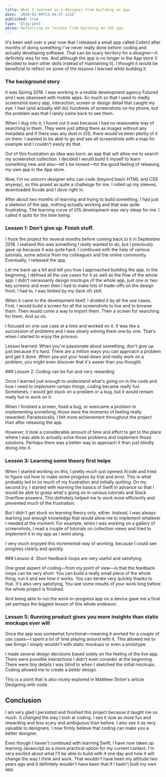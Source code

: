 ```yaml
---
title: What I learned as a designer from building an app
date: '2020-01-09T13:44:37.121Z'
published: true
type: 'blog-post'
perex: Reflecting on lessons from building an iOS app.
---
```


It's been well over a year now that I released a small app called Collect after months of doing something I've never really done before: coding and actually developing software. That can be scary territory for a designer—it definitely was for me. And although the app is no longer in the App store (I decided to learn other skills instead of maintaining it), I thought it would be beneficial to reflect on some of the lessons I learned while building it.

### The background story

It was Spring 2018. I was working in a mobile development agency Futured and I was obsessed with mobile apps. So much so that I used to madly screenshot every app, interaction, screen or design detail that caught my eye. I had (and actually still do) hundreds of screenshots on my phone, but the problem was that I rarely came back to see them.

When I dug into it, I found out it was because I had no reasonable way of searching in them. They were just sitting there as images without any metadata and if there was any dust in iOS, there would've been plenty of it on them. I wanted to be able to go and see all screenshots with a map for example and I couldn't easily do that.

Out of this frustration an idea was born: an app that will allow me to search my screenshot collection. I decided I would build it myself to learn something new and also—let's be honest—for the good feeling of releasing my own app in the App store.

Now, I'm no unicorn designer who can code (beyond basic HTML and CSS anyway), so this posed as quite a challenge for me. I rolled up my sleeves, downloaded Xcode and I dove right in.

After about two months of learning and trying to build something, I had just a skeleton of the app, nothing actually working and that was quite frustrating. The learning curve of iOS development was very steep for me. I called it quits for the time being.

### Lesson 1: Don't give up. Finish stuff.

I froze the project for several months before coming back to it in September 2018. I realized this was something I really wanted to do, but I previously gave up because it was quite hard. I continued with the help of various tutorials, some advice from my colleagues and the online community. Eventually, I released the app.

Let me back up a bit and tell you how I approached building the app. In the beginning, I defined all the use cases for it as well as the flow of the whole app. I didn't necessarily design mockups of the whole app, just one or two key screens and even then I had to make lots of trade-offs on the design front. I had to, I was limited by my (lack of) skill.

When it came to the development itself, I divided it by all the use cases. First, I would build a screen for all the screenshots to live and to browse them. Then would come a way to import them. Then a screen for searching for them. And so on.

I focused on one use case at a time and worked on it. It was like a succession of problems and I was slowly solving them one by one. That's when I started to enjoy the process.

Lesson learned: When you're passionate about something, don't give up just because it's hard. There are a million ways you can approach a problem and get it done. When you put your head down and really work on a problem, you might even discover that it's easier than you thought.

### Lesson 2: Coding can be fun and very rewarding

Once I learned just enough to understand what's going on in the code and how I need to implement certain things, coding became really fun. Sometimes, I would get stuck on a problem or a bug, but it would remain really fun to work on it.

When I finished a screen, fixed a bug, or overcame a problem in implementing something, those were the moments of feeling really rewarded. Paradoxically, I felt more achievement throughout the project than after releasing the app.

However, it took a considerable amount of time and effort to get to the place where I was able to actually solve those problems and implement those solutions. Perhaps there was a better way to approach it than just blindly diving into it.

### Lesson 3: Learning some theory first helps

When I started working on this, I pretty much just opened Xcode and tried to figure out how to make some progress by trial and error. This is what probably led to so much of my frustration and initially quitting. On my second try, I started with learning the basics of Swift in advance so that I would be able to grasp what's going on in various tutorials and Stack Overflow answers. This definitely helped me to work more efficiently and prevented much of the frustration.

But I didn't get stuck on learning theory only, either. Instead, I was always learning just enough knowledge that would allow me to implement whatever I needed at the moment. For example, when I was working on a gallery of screenshots, I read a couple of tutorials on collection views and tried to implement it in my app as I went along.

I very much enjoyed this incremental way of working, because I could see progress clearly and quickly.

### Lesson 4: Short feedback loops are very useful and satisfying

One great aspect of coding—from my point of view—is that the feedback loops can be very short. You can build a really small piece of the whole thing, run it and see how it works. You can iterate very quickly thanks to that. It's also very satisfying. You see some results of your work long before the whole project is finished.

And being able to run the work-in-progress app on a device gave me a final yet perhaps the biggest lesson of this whole endeavor.

### Lesson 5: Running product gives you more insights than static mockups ever will

Once the app was somewhat functional—meaning it worked for a couple of use cases—I spent a lot of time playing around with it. This allowed me to see things I simply wouldn't with static mockups or even a prototype.

I made several design decisions based solely on the feeling of the live app. There were possible interactions I didn't even consider at the beginning. There were tiny details I was blind to when I sketched the initial mockups. Coding allowed me to create a better design.

This is a point that is also nicely explored in Matthew Ström's article Designing with code.

## Conclusion

I am very glad I persisted and finished this project because it taught me so much. It changed the way I look at coding. I see it now as more fun and rewarding and less scary and ambiguous than before. I also see it as very valuable to designers. I now firmly believe that coding can make you a better designer.

Even though I haven't continued with learning Swift, I have now taken up learning Javascript as a more practical option for my current context. I'm very excited about what I'll be able to build with it one day and how it will change the way I think and work. That wouldn't have been my attitude two years ago and it definitely wouldn't have been that if I hadn't built my own app.
